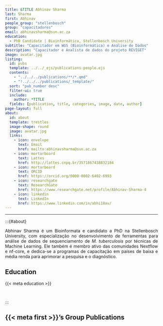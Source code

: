 ```yaml
---
title: &TITLE Abhinav Sharma
last: Sharma
first: Abhinav
people_group: "stellenbosch"
group: "capacitadores"
email: abhinavsharma@sun.ac.za
education:
  - PhD Candidate | Bioinformática, Stellenbosch University
subtitle: "Capacitador em WGS (Bioinformática) e Análise de Dados"
description: "Capacitador e Analista de dados do projeto REVIGET"
image: avatar.jpg
listing:
  id: pubs
  template: ../../_ejs/publications-people.ejs
  contents:
    - "../../../publications/**/*.qmd"
    - "!../../../publications/_template/"
  sort: "pub_number desc"
  filter-ui: true
  include:
    author: *TITLE
  fields: [publication, title, categories, image, date, author]
page-layout: full
about:
  id: about
  template: trestles
  image-shape: round
  image: avatar.jpg
  links:
    - icon: envelope
      text: Email
      href: mailto:abhinavsharma@sun.ac.za
    - icon: mortarboard
      text: Lattes
      href: http://lattes.cnpq.br/3571867438832184
    - icon: mortarboard
      text: ORCID
      href: https://orcid.org/0000-0002-6402-6993
    - icon: researchgate
      text: ResearchGate
      href: https://www.researchgate.net/profile/Abhinav-Sharma-4
    - icon: linkedin
      text: LinkedIn
      href: https://www.linkedin.com/in/abhi18av/
---
```


<hr>

:::{#about}

<div style="text-align: justify">

Abhinav Sharma é um Bioinformata e candidato a PhD na Stellenbosch University, com especialização no desenvolvimento de ferramentas para análise de dados de sequenciamento de *M. tuberculosis* por técnicas de Machine Learning. Ele também é membro ativo das comunidades Nextflow e nf-core, e dedica-se a programas de capacitação em países de baixa e média renda para aprimorar a pesquisa e o diagnóstico.

## Education
{{< meta education >}}

<br>

:::

## {{< meta first >}}'s Group Publications

:::{#pubs}
:::
